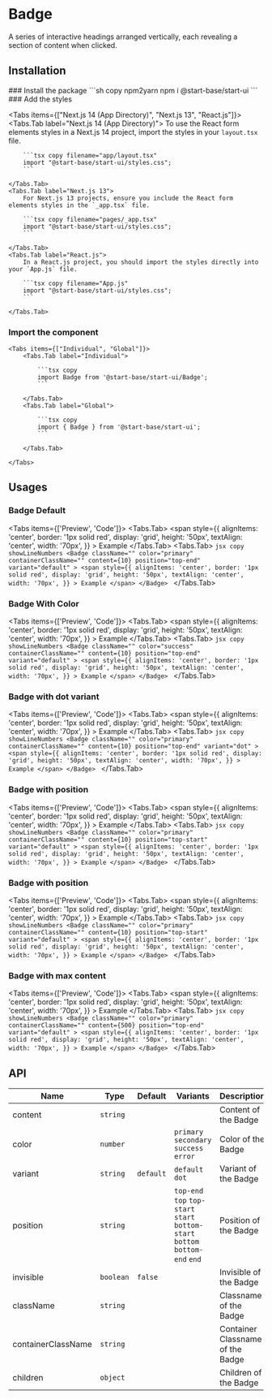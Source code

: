 
# Badge

A series of interactive headings arranged vertically, each revealing a section of content when clicked.

## Installation

<Steps>
### Install the package
```sh copy npm2yarn
npm i @start-base/start-ui
```
### Add the styles

<Tabs items={["Next.js 14 (App Directory)", "Next.js 13", "React.js"]}>
    <Tabs.Tab label="Next.js 14 (App Directory)">
        To use the React form elements styles in a Next.js 14 project, import the styles in your `layout.tsx` file.

        ```tsx copy filename="app/layout.tsx"
        import "@start-base/start-ui/styles.css";
        ```

    </Tabs.Tab>
    <Tabs.Tab label="Next.js 13">
        For Next.js 13 projects, ensure you include the React form elements styles in the `_app.tsx` file.

        ```tsx copy filename="pages/_app.tsx"
        import "@start-base/start-ui/styles.css";
        ```

    </Tabs.Tab>
    <Tabs.Tab label="React.js">
        In a React.js project, you should import the styles directly into your `App.js` file.

        ```tsx copy filename="App.js"
        import "@start-base/start-ui/styles.css";
        ```

    </Tabs.Tab>

</Tabs>

### Import the component

    <Tabs items={["Individual", "Global"]}>
        <Tabs.Tab label="Individual">

            ```tsx copy
            import Badge from '@start-base/start-ui/Badge';
            ```

        </Tabs.Tab>
        <Tabs.Tab label="Global">

            ```tsx copy
            import { Badge } from '@start-base/start-ui';
            ```

        </Tabs.Tab>

    </Tabs>

</Steps>

## Usages

### Badge Default

<Tabs items={['Preview', 'Code']}>
  <Tabs.Tab>
    <Preview height="200px" width="auto">
      <Badge
        className=""
        color="primary"
        containerClassName=""
        content={10}
        position="top-end"
        variant="default"
      >
        <span
          style={{
            alignItems: 'center',
            border: '1px solid red',
            display: 'grid',
            height: '50px',
            textAlign: 'center',
            width: '70px',
          }}
        >
          Example
        </span>
      </Badge>
    </Preview>
  </Tabs.Tab>
  <Tabs.Tab>
    ```jsx copy showLineNumbers
    <Badge
      className=""
      color="primary"
      containerClassName=""
      content={10}
      position="top-end"
      variant="default"
    >
      <span
        style={{
          alignItems: 'center',
          border: '1px solid red',
          display: 'grid',
          height: '50px',
          textAlign: 'center',
          width: '70px',
        }}
      >
        Example
      </span>
    </Badge>
    ```
  </Tabs.Tab>
</Tabs>

### Badge With Color

<Tabs items={['Preview', 'Code']}>
  <Tabs.Tab>
    <Preview height="200px" width="fit-content">
      <Badge
        className=""
        color="success"
        containerClassName=""
        content={10}
        position="top-end"
        variant="default"
      >
        <span
          style={{
            alignItems: 'center',
            border: '1px solid red',
            display: 'grid',
            height: '50px',
            textAlign: 'center',
            width: '70px',
          }}
        >
          Example
        </span>
      </Badge>
    </Preview>
  </Tabs.Tab>
  <Tabs.Tab>
    ```jsx copy showLineNumbers
    <Badge
      className=""
      color="success"
      containerClassName=""
      content={10}
      position="top-end"
      variant="default"
    >
      <span
        style={{
          alignItems: 'center',
          border: '1px solid red',
          display: 'grid',
          height: '50px',
          textAlign: 'center',
          width: '70px',
        }}
      >
        Example
      </span>
    </Badge>
    ```
  </Tabs.Tab>
</Tabs>

### Badge with dot variant

<Tabs items={['Preview', 'Code']}>
  <Tabs.Tab>
    <Preview height="200px" width="auto">
      <Badge
        className=""
        color="primary"
        containerClassName=""
        content={10}
        position="top-end"
        variant="dot"
      >
        <span
          style={{
            alignItems: 'center',
            border: '1px solid red',
            display: 'grid',
            height: '50px',
            textAlign: 'center',
            width: '70px',
          }}
        >
          Example
        </span>
      </Badge>
    </Preview>
  </Tabs.Tab>
  <Tabs.Tab>
    ```jsx copy showLineNumbers
    <Badge
      className=""
      color="primary"
      containerClassName=""
      content={10}
      position="top-end"
      variant="dot"
    >
      <span
        style={{
          alignItems: 'center',
          border: '1px solid red',
          display: 'grid',
          height: '50px',
          textAlign: 'center',
          width: '70px',
        }}
      >
        Example
      </span>
    </Badge>
    ```
  </Tabs.Tab>
</Tabs>

### Badge with position

<Tabs items={['Preview', 'Code']}>
  <Tabs.Tab>
    <Preview height="200px" width="auto">
      <Badge
        className=""
        color="primary"
        containerClassName=""
        content={10}
        position="top-start"
        variant="default"
      >
        <span
          style={{
            alignItems: 'center',
            border: '1px solid red',
            display: 'grid',
            height: '50px',
            textAlign: 'center',
            width: '70px',
          }}
        >
          Example
        </span>
      </Badge>
    </Preview>
  </Tabs.Tab>
  <Tabs.Tab>
    ```jsx copy showLineNumbers
    <Badge
      className=""
      color="primary"
      containerClassName=""
      content={10}
      position="top-start"
      variant="default"
    >
      <span
        style={{
          alignItems: 'center',
          border: '1px solid red',
          display: 'grid',
          height: '50px',
          textAlign: 'center',
          width: '70px',
        }}
      >
        Example
      </span>
    </Badge>
    ```
  </Tabs.Tab>
</Tabs>

### Badge with position

<Tabs items={['Preview', 'Code']}>
  <Tabs.Tab>
    <Preview height="200px" width="auto">
      <Badge
        className=""
        color="primary"
        containerClassName=""
        content={10}
        position="top-start"
        variant="default"
      >
        <span
          style={{
            alignItems: 'center',
            border: '1px solid red',
            display: 'grid',
            height: '50px',
            textAlign: 'center',
            width: '70px',
          }}
        >
          Example
        </span>
      </Badge>
    </Preview>
  </Tabs.Tab>
  <Tabs.Tab>
    ```jsx copy showLineNumbers
    <Badge
      className=""
      color="primary"
      containerClassName=""
      content={10}
      position="top-start"
      variant="default"
    >
      <span
        style={{
          alignItems: 'center',
          border: '1px solid red',
          display: 'grid',
          height: '50px',
          textAlign: 'center',
          width: '70px',
        }}
      >
        Example
      </span>
    </Badge>
    ```
  </Tabs.Tab>
</Tabs>

### Badge with max content

<Tabs items={['Preview', 'Code']}>
  <Tabs.Tab>
    <Preview height="200px" width="auto">
      <Badge
        className=""
        color="primary"
        containerClassName=""
        content={500}
        position="top-end"
        variant="default"
      >
        <span
          style={{
            alignItems: 'center',
            border: '1px solid red',
            display: 'grid',
            height: '50px',
            textAlign: 'center',
            width: '70px',
          }}
        >
          Example
        </span>
      </Badge>
    </Preview>
  </Tabs.Tab>
  <Tabs.Tab>
    ```jsx copy showLineNumbers
    <Badge
      className=""
      color="primary"
      containerClassName=""
      content={500}
      position="top-end"
      variant="default"
    >
      <span
        style={{
          alignItems: 'center',
          border: '1px solid red',
          display: 'grid',
          height: '50px',
          textAlign: 'center',
          width: '70px',
        }}
      >
        Example
      </span>
    </Badge>
    ```
  </Tabs.Tab>
</Tabs>

## API

| Name               | Type      | Default   | Variants                                                                       | Description                      |
| ------------------ | --------- | --------- | ------------------------------------------------------------------------------ | -------------------------------- |
| content            | `string`  |           |                                                                                | Content of the Badge             |
| color              | `number`  |           | `primary` `secondary` `success` `error`                                        | Color of the Badge               |
| variant            | `string`  | `default` | `default` `dot`                                                                | Variant of the Badge             |
| position           | `string`  |           | `top-end` `top` `top-start` `start` `bottom-start` `bottom` `bottom-end` `end` | Position of the Badge            |
| invisible          | `boolean` | `false`   |                                                                                | Invisible of the Badge           |
| className          | `string`  |           |                                                                                | Classname of the Badge           |
| containerClassName | `string`  |           |                                                                                | Container Classname of the Badge |
| children           | `object`  |           |                                                                                | Children of the Badge            |

